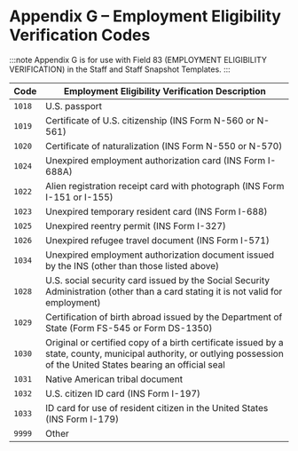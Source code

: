 # Appendix G – Employment Eligibility Verification Codes

:::note
Appendix G is for use with Field 83 (EMPLOYMENT ELIGIBILITY VERIFICATION) in the Staff and Staff Snapshot Templates.
:::

| Code | Employment Eligibility Verification Description                                                                                                                         |
|------|-------------------------------------------------------------------------------------------------------------------------------------------------------------------------|
| `1018` | U.S. passport                                                                                                                                                           |
| `1019` | Certificate of U.S. citizenship (INS Form N-560 or N-561)                                                                                                               |
| `1020` | Certificate of naturalization (INS Form N-550 or N-570)                                                                                                                 |
| `1024` | Unexpired employment authorization card (INS Form I-688A)                                                                                                               |
| `1022` | Alien registration receipt card with photograph (INS Form I-151 or I-155)                                                                                               |
| `1023` | Unexpired temporary resident card (INS Form I-688)                                                                                                                      |
| `1025` | Unexpired reentry permit (INS Form I-327)                                                                                                                               |
| `1026` | Unexpired refugee travel document (INS Form I-571)                                                                                                                      |
| `1034` | Unexpired employment authorization document issued by the INS (other than those listed above)                                                                           |
| `1028` | U.S. social security card issued by the Social Security Administration (other than a card stating it is not valid for employment)                                       |
| `1029` | Certification of birth abroad issued by the Department of State (Form FS-545 or Form DS-1350)                                                                           |
| `1030` | Original or certified copy of a birth certificate issued by a state, county, municipal authority, or outlying possession of the United States bearing an official seal  |
| `1031` | Native American tribal document                                                                                                                                         |
| `1032` | U.S. citizen ID card (INS Form I-197)                                                                                                                                   |
| `1033` | ID card for use of resident citizen in the United States (INS Form I-179)                                                                                               |
| `9999` | Other                                                                                                                                                                   |
